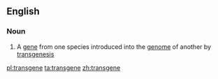 ==English==

===Noun===
{{wikipedia}}
{{en-noun}}

#{{genetics}} A [[gene]] from one species introduced into the [[genome]] of another by [[transgenesis]]

[[pl:transgene]]
[[ta:transgene]]
[[zh:transgene]]